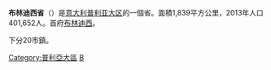 {{Unreferenced|time=2019-01-25T11:48:48+00:00}}
{{Infobox_ProvinceIT |
  fullname              = |
  name                  = Brindisi|
  region                =[[普利亚大区|普利亚大区]] |
  capital               = [[布林迪西|布林迪西]] |
  commune               =  20|
  area                  =  1,839|
  population_as_of      =  2013年 |
  population            =  401,652|
  populationdensity     =  220 |
  vehicle               =  BR |
  postal_code           =  72012-72015, 72017-72018, 72020-72027, 72029 |
  telephone_prefix      =  080, 0831 |
  ISTAT                 =  074 |
  president             =  Riccardo Rossi |
  map                   = [[File:Brindisi_posizione.png|150px]]|
  coatofarms            = |
}}
'''布林迪西省'''（{{lang-it|Provincia di Brindisi}}）是[[意大利|意大利]][[普利亚大区|普利亚大区]]的一個省。面積1,839平方公里，2013年人口401,652人。首府[[布林迪西|布林迪西]]。

下分20市鎮。

{{Apulia}}
{{布林迪西省市鎮}}
{{Authority control}}

[[Category:普利亞大區|Category:普利亞大區]]
[[Category:意大利省份|B]]